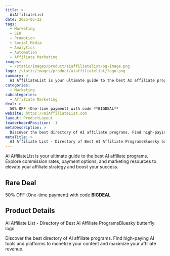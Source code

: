 ```yaml
---
title: >
  AiAffiliateList
date: 2025-05-22
tags:
  - Marketing
  - SEO
  - Promotion
  - Social Media
  - Analytics
  - Automation
  - Affiliate Marketing
images:
  - /static/images/product/aiaffiliatelist/og-image.png
logo: /static/images/product/aiaffiliatelist/logo.png
summary: >
  AI AffiliateList is your ultimate guide to the best AI affiliate programs. Explore commission rates, payment options, and marketing resources to elevate your affiliate strategy and boost your success.
categories:
  - Marketing
subcategories:
  - Affiliate Marketing
deal: >
  50% OFF (One-time payment) with code **BIGDEAL**
website: https://AiAffiliateList.com
layout: ProductLayout
leaderboardPosition: -1
metaDescription: >
  Discover the best directory of AI affiliate programs. Find high-paying AI tools and platforms to monetize your content and maximize your affiliate revenue.
metaTitle: >
  AI Affiliate List - Directory of Best AI Affiliate ProgramsBluesky butterfly logo
---
```

AI AffiliateList is your ultimate guide to the best AI affiliate programs. Explore commission rates, payment options, and marketing resources to elevate your affiliate strategy and boost your success.

## Rare Deal

50% OFF (One-time payment) with code **BIGDEAL**

## Product Details

AI Affiliate List - Directory of Best AI Affiliate ProgramsBluesky butterfly logo

Discover the best directory of AI affiliate programs. Find high-paying AI tools and platforms to monetize your content and maximize your affiliate revenue.
